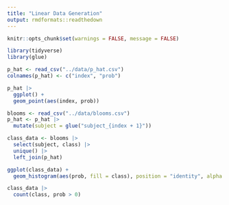 ```yaml
---
title: "Linear Data Generation"
output: rmdformats::readthedown
---
```


```r
knitr::opts_chunk$set(warnings = FALSE, message = FALSE)
```

```r
library(tidyverse)
library(glue)
```

```r
p_hat <- read_csv("../data/p_hat.csv")
colnames(p_hat) <- c("index", "prob")

p_hat |>
  ggplot() +
  geom_point(aes(index, prob))
```
```r
blooms <- read_csv("../data/blooms.csv")
p_hat <- p_hat |>
  mutate(subject = glue("subject_{index + 1}"))

class_data <- blooms |>
  select(subject, class) |>
  unique() |>
  left_join(p_hat)

ggplot(class_data) +
  geom_histogram(aes(prob, fill = class), position = "identity", alpha = 0.8)
```

```r
class_data |>
  count(class, prob > 0)
```

